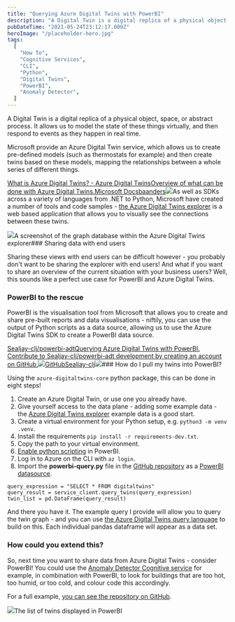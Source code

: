 ```yaml
---
title: "Querying Azure Digital Twins with PowerBI"
description: "A Digital Twin is a digital replica of a physical object, space, or abstract process. It allows us to model the state of these things virtually, and then respond to events as they happen in real time"
pubDateTime: "2021-05-24T23:12:17.000Z"
heroImage: "/placeholder-hero.jpg"
tags:
  [
    "How To",
    "Cognitive Services",
    "CLI",
    "Python",
    "Digital Twins",
    "PowerBI",
    "Anomaly Detector",
  ]
---
```


A Digital Twin is a digital replica of a physical object, space, or abstract process. It allows us to model the state of these things virtually, and then respond to events as they happen in real time.

Microsoft provide an Azure Digital Twin service, which allows us to create pre-defined models (such as thermostats for example) and then create twins based on these models, mapping the relationships between a whole series of different things.

[What is Azure Digital Twins? - Azure Digital TwinsOverview of what can be done with Azure Digital Twins.Microsoft Docsbaanders![](https://docs.microsoft.com/en-us/media/logos/logo-ms-social.png)](https://docs.microsoft.com/en-gb/azure/digital-twins/overview?WT.mc_id=AI-MVP-5004204)As well as SDKs across a variety of languages from .NET to Python, Microsoft have created a number of tools and code samples - [the Azure Digital Twins explorer](https://github.com/Azure-Samples/digital-twins-explorer/) is a web based application that allows you to visually see the connections between these twins.

![](/images/2021/05/image-1.png)A screenshot of the graph database within the Azure Digital Twins explorer### Sharing data with end users

Sharing these views with end users can be difficult however - you probably don't want to be sharing the explorer with end users! And what if you want to share an overview of the current situation with your business users? Well, this sounds like a perfect use case for PowerBI and Azure Digital Twins.

### PowerBI to the rescue

PowerBI is the visualisation tool from Microsoft that allows you to create and share pre-built reports and data visualisations - niftily, you can use the output of Python scripts as a data source, allowing us to use the Azure Digital Twins SDK to create a PowerBI data source.

[Sealjay-clj/powerbi-adtQuerying Azure Digital Twins with PowerBI. Contribute to Sealjay-clj/powerbi-adt development by creating an account on GitHub.![](https://github.githubassets.com/favicons/favicon.svg)GitHubSealjay-clj![](https://opengraph.githubassets.com/9642f68c9fffaf41f7353e8263423950fa92f07d6101da79bcb0d37bb2bd9eea/Sealjay-clj/powerbi-adt)](https://github.com/Sealjay-clj/powerbi-adt)### How do I pull my twins into PowerBI?

Using the `azure-digitaltwins-core` python package, this can be done in eight steps!

1. Create an Azure Digital Twin, or use one you already have.
2. Give yourself access to the data plane - adding some example data - the [Azure Digital Twins explorer](https://github.com/Azure-Samples/digital-twins-explorer/) example data is a good start.
3. Create a virtual environment for your Python setup, e.g. `python3 -m venv .venv`.
4. Install the requirements `pip install -r requirements-dev.txt`.
5. Copy the path to your virtual environment.
6. [Enable python scripting](https://docs.microsoft.com/en-us/power-bi/connect-data/desktop-python-scripts#enable-python-scripting?WT.mc_id=AI-MVP-5004204) in PowerBI.
7. Log in to Azure on the CLI with `az login`.
8. Import the **powerbi-query.py** file in the [GitHub repository](https://github.com/Sealjay-clj/powerbi-adt) as a [PowerBI datasource](https://docs.microsoft.com/en-us/power-bi/connect-data/desktop-python-scripts?WT.mc_id=AI-MVP-5004204#run-your-python-script-and-import-data).

```
query_expression = "SELECT * FROM digitaltwins"
query_result = service_client.query_twins(query_expression)
twin_list = pd.DataFrame(query_result)

```

And there you have it. The example query I provide will allow you to query the twin graph - and you can use [the Azure Digital Twins query language](https://docs.microsoft.com/en-us/azure/digital-twins/how-to-query-graph?WT.mc_id=AI-MVP-5004204) to build on this. Each individual pandas dataframe will appear as a data set.

### How could you extend this?

So, next time you want to share data from Azure Digital Twins - consider PowerBI! You could use the [Anomaly Detector Cognitive service](https://docs.microsoft.com/en-gb/azure/cognitive-services/anomaly-detector/?WT.mc_id=AI-MVP-5004204) for example, in combination with PowerBI, to look for buildings that are too hot, too humid, or too cold, and colour code this accordingly.

For a full example, [you can see the repository on GitHub](https://github.com/Sealjay-clj/powerbi-adt).

![](/images/2021/05/image-2.png)The list of twins displayed in PowerBI
